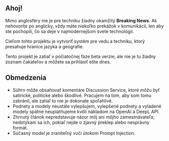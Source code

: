 
<CallToAction />

## Ahoj!

Mimo anglosféry nie je pre techniku žiadny okamžitý **Breaking News**.
Ak nehovoríte po anglicky, vždy máte niekoľko prekážok v komunikácii, len aby ste pochopili, čo sa deje v najmodernejšom svete technológií.


<Callout type="info" emoji="🗞">
  
Cieľom tohto projektu je vytvoriť systém pre vedu a techniku, ktorý presahuje hranice jazyka a geografie.

</Callout>

Tento projekt je zatiaľ v počiatočnej fáze beta verzie, ale nie je tu žiadny zoznam čakateľov a môžete sa prihlásiť ešte dnes.

## Obmedzenia

- Súhrn môže obsahovať komentáre Discussion Service, ktoré môžu byť satirické, politické alebo škodlivé. Pracujem na tom, aby som tomu zabránil, ale zatiaľ to nie je dokonale spoľahlivé.
- Podnety a modely neustále vylepšujem, vylepšené podnety a vyladené modely spätne neuplatňujeme kvôli nákladom na OpenAI a DeepL API.
- Zhrnutý článok nepredstavuje názor môj ani môjho zamestnávateľa; nedotýkam sa ich, pokiaľ nejde o zjavný preklep alebo nesprávny formát.
- Súčasný model je zraniteľný voči útokom Prompt Injection.
